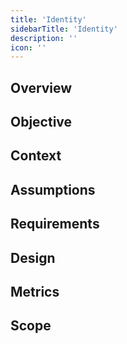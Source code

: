 ```yaml
---
title: 'Identity'
sidebarTitle: 'Identity'
description: ''
icon: ''
---
```


## Overview

## Objective

## Context

## Assumptions

## Requirements

## Design

## Metrics

## Scope